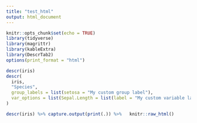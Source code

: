 ```yaml
---
title: "test_html"
output: html_document
---
```









```r
knitr::opts_chunk$set(echo = TRUE)
library(tidyverse)
library(magrittr)
library(kableExtra)
library(DescrTab2)
options(print_format = "html")
```


```r

descr(iris)
descr(
  iris,
  "Species",
  group_labels = list(setosa = "My custom group label"),
  var_options = list(Sepal.Length = list(label = "My custom variable label"))
)
```

```r
descr(iris) %>% capture.output(print(.)) %>%   knitr::raw_html()
```
